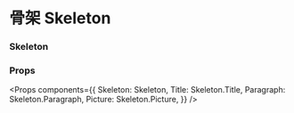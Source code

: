 
<Meta title="Skeleton" component={Skeleton} />

# 骨架 Skeleton


### Skeleton

<Preview>
  <Story name="Skeleton">
    <Skeleton>
      <Skeleton.Title></Skeleton.Title>
      <Skeleton.Paragraph lines={2}></Skeleton.Paragraph>
      <div style={{ display: 'flex', flexDirection: 'row' }}>
        <Skeleton.Picture customize={{ Root: { extendClassName: "u-mr-4", extendStyle: { width: 200, height: 150 } } }}></Skeleton.Picture>
        <Skeleton.Picture customize={{ Root: { extendClassName: "u-mr-4", extendStyle: { width: 200, height: 150 } } }}></Skeleton.Picture>
        <Skeleton.Picture customize={{ Root: { extendClassName: "u-mr-4", extendStyle: { width: 200, height: 150 } } }}></Skeleton.Picture>
      </div>
      <Skeleton.Paragraph lines={4}></Skeleton.Paragraph>
    </Skeleton>
  </Story>
</Preview>

### Props

<Props components={{
  Skeleton: Skeleton,
  Title: Skeleton.Title,
  Paragraph: Skeleton.Paragraph,
  Picture: Skeleton.Picture,
}} />